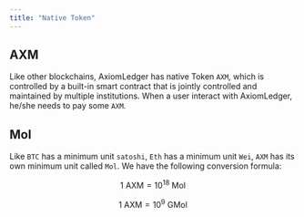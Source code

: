 ```yaml
---
title: "Native Token"
---
```


## AXM

Like other blockchains, AxiomLedger has native Token `AXM`, which is controlled by a built-in smart
contract that is jointly controlled and maintained by multiple institutions. When a user interact with AxiomLedger,
he/she needs to pay some `AXM`.

## Mol

Like `BTC` has a minimum unit `satoshi`, `Eth` has a minimum unit `Wei`, `AXM` has its own minimum unit called `Mol`.
We have the following conversion formula:

$$ 1 \text{ AXM} = 10^{18} \text{ Mol} $$

$$ 1 \text{ AXM} = 10^{9} \text{ GMol} $$
